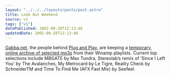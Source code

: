 ```yaml
---
layout: "../../../layouts/posts/post.astro"
title: Look Out Weekend
source: v1
tags: ["v1"]
datePublished: 2002-09-28T12:13:46
updatedDate: 2002-09-28T12:13:46
---
```


[Gabba.net][1], the people behind [Plug and Play][2], are keeping a [temporary, online archive of selected mp3s][3] from their Winamp playlists. Current top selections include MBGATE by Max Tundra, Stereolab&#8217;s remix of &#8216;Since I Left You&#8217; by The Avalanches, My Metrocard by Le Tigre, Reality Check by SchneiderTM and Time To Find Me (AFX Fast Mix) by Seefeel.

[1]: http://gabba.net/
[2]: http://www.gabba.net/pnp/ "Gabba: Plug and Play"
[3]: http://www.gabba.net/amp/winampsays.asp "Gabba: Winamp Says"
